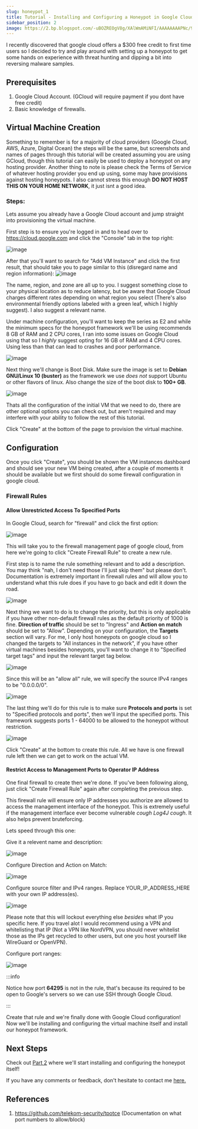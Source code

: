 ```yaml
---
slug: honeypot_1
title: Tutorial - Installing and Configuring a Honeypot in Google Cloud (Part 1)
sidebar_position: 2
image: https://2.bp.blogspot.com/-uBOZREOgV8g/XAlWmAMiNFI/AAAAAAAAPNc/9u3q9RoHJyIjbq0f7GY_9SXicUOkNSCHgCLcBGAs/s1600/Winnie_the_Pooh_is_about_to_eat_honey.jpg
---
```


I recently discovered that google cloud offers a $300 free credit to first time users so I decided to try and play around with setting up a honeypot to get some hands on experience with threat hunting and dipping a bit into reversing malware samples. 

## Prerequisites
1. Google Cloud Account. (GCloud will require payment if you dont have free credit)
2. Basic knowledge of firewalls.
## Virtual Machine Creation
Something to remember is for a majority of cloud providers (Google Cloud, AWS, Azure, Digital Ocean) the steps will be the same, but screenshots and names of pages through this tutorial will be created assuming you are using GCloud, though this tutorial can easily be used to deploy a honeypot on any hosting provider.
Another thing to note is please check the Terms of Service of whatever hosting provider you end up using, some may have provisions against hosting honeypots. I also cannot stress this enough **DO NOT HOST THIS ON YOUR HOME NETWORK**, it just isnt a good idea.

### Steps:
Lets assume you already have a Google Cloud account and jump straight into provisioning the virtual machine. 

First step is to ensure you're logged in and to head over to https://cloud.google.com and click the "Console" tab in the top right:

![image](/img/honeypot_tut/chrome_lbmqu91aak.png)

After that you'll want to search for "Add VM Instance" and click the first result, that should take you to page similar to this (disregard name and region information):
![image](/img/honeypot_tut/Pasted_image_20220111222953.png)

The name, region, and zone are all up to you. I suggest something close to your physical location as to reduce latency, but be aware that Google Cloud charges different rates depending on what region you select (There's also environmental friendly options labeled with a green leaf, which I highly suggest). I also suggest a relevant name.

Under machine configuration, you'll want to keep the series as E2 and while the minimum specs for the honeypot framework we'll be using recommends 8 GB of RAM and 2 CPU cores, I ran into some issues on Google Cloud using that so I *highly* suggest opting for 16 GB of RAM and 4 CPU cores. Using less than that can lead to crashes and poor performance.

![image](/img/honeypot_tut/chrome_bDbQQbbNyU.png)

Next thing we'll change is Boot Disk. Make sure the image is set to **Debian GNU/Linux 10 (buster)** as the framework we use *does not* support Ubuntu or other flavors of linux. Also change the size of the boot disk to **100+ GB**. 

![image](/img/honeypot_tut/chrome_JK90dwoUTG.png)

Thats all the configuration of the initial VM that we need to do, there are other optional options you can check out, but aren't required and may interfere with your ability to follow the rest of this tutorial. 

Click "Create" at the bottom of the page to provision the virtual machine.

## Configuration
Once you click "Create", you should be shown the VM instances dashboard and should see your new VM being created, after a couple of moments it should be available but we first should do some firewall configuration in google cloud. 

### Firewall Rules
#### Allow Unrestricted Access To Specified Ports
In Google Cloud, search for "firewall" and click the first option:

![image](/img/honeypot_tut/chrome_7XhYnCiGd9.png)

This will take you to the firewall management page of google cloud, from here we're going to click "Create Firewall Rule" to create a new rule.

First step is to name the rule something relevant and to add a description. You may think "nah, I don't need those I'll just skip them" but please don't. Documentation is extremely important in firewall rules and will allow you to understand what this rule does if you have to go back and edit it down the road. 

![image](/img/honeypot_tut/chrome_nuP2nQ987k.png)

Next thing we want to do is to change the priority, but this is only applicable if you have other non-default firewall rules as the default priority of 1000 is fine. **Direction of traffic** should be set to "Ingress" and **Action on match** should be set to "Allow". 
Depending on your configuration, the **Targets** section will vary. For me, I only host honeypots on google cloud so I changed the targets to "All instances in the network", if you have other virtual machines besides honeypots, you'll want to change it to "Specified target tags" and input the relevant target tag below. 

![image](/img/honeypot_tut/chrome_Xvtw7p2xF3.png)

Since this will be an "allow all" rule, we will specify the source IPv4 ranges to be "0.0.0.0/0".

![image](/img/honeypot_tut/chrome_PBTvdwobs1.png)

The last thing we'll do for this rule is to make sure **Protocols and ports** is set to "Specified protocols and ports", then we'll input the specified ports. This framework suggests ports 1 - 64000 to be allowed to the honeypot without restriction.

![image](/img/honeypot_tut/chrome_OiyOCnPmbn_1.png)

Click "Create" at the bottom to create this rule. All we have is one firewall rule left then we can get to work on the actual VM.


#### Restrict Access to Management Ports to Operator IP Address
One final firewall to create then we're done. If you've been following along, just click "Create Firewall Rule" again after completing the previous step.

This firewall rule will ensure only IP addresses you authorize are allowed to access the management interface of the honeypot. This is extremely useful if the management interface ever become vulnerable *cough Log4J cough*. It also helps prevent bruteforcing.

Lets speed through this one:

Give it a relevent name and description:

![image](/img/honeypot_tut/chrome_WiGoV1IrYr.png)

Configure Direction and Action on Match:

![image](/img/honeypot_tut/chrome_4eS8tUfwI4.png)

Configure source filter and IPv4 ranges. Replace YOUR_IP_ADDRESS_HERE with your own IP address(es). 

![image](/img/honeypot_tut/chrome_pZYJLAh3p6.png)

Please note that this will lockout everything else *besides* what IP you specific here. If you travel alot I would recommend using a VPN and whitelisting that IP (Not a VPN like NordVPN, you should never whitelist those as the IPs get recycled to other users, but one you host yourself like WireGuard or OpenVPN).

Configure port ranges:

![image](/img/honeypot_tut/chrome_WqqFATEFXI.png)

:::info

Notice how port **64295** is not in the rule, that's because its required to be open to Google's servers so we can use SSH through Google Cloud.

:::

Create that rule and we're finally done with Google Cloud configuration! Now we'll be installing and configuring the virtual machine itself and install our honeypot framework. 
## Next Steps

Check out [Part 2](/docs/tutorials/honeypot_2) where we'll start installing and configuring the honeypot itself!

If you have any comments or feedback, don't hesitate to contact me [here.](mailto:nathan@nburns.tech?Subject=Honeypot_Part1_Feedback)

## References
1. https://github.com/telekom-security/tpotce (Documentation on what port numbers to allow/block)

